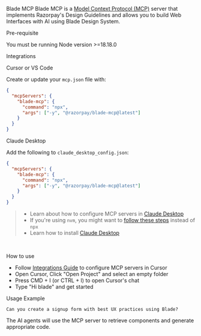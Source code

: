 
<Meta title="Guides/Blade MCP" />

<Heading size="xlarge">Blade MCP</Heading>
Blade MCP is a [Model Context Protocol (MCP)](https://modelcontextprotocol.io/introduction) server that
implements Razorpay's Design Guidelines and allows you to build Web Interfaces with AI using Blade Design
System.
<br />

<Heading size="large">Pre-requisite</Heading>

<List marginBottom="spacing.5">
  <ListItem>
    <ListItemText>You must be running Node version >=18.18.0</ListItemText>
  </ListItem>
</List>
<br />

<Heading size="large">Integrations</Heading>
<br />

<Heading size="medium">Cursor or VS Code</Heading>

Create or update your `mcp.json` file with:

```json
{
  "mcpServers": {
    "blade-mcp": {
      "command": "npx",
      "args": ["-y", "@razorpay/blade-mcp@latest"]
    }
  }
}
```

<Heading size="medium">Claude Desktop</Heading>

Add the following to `claude_desktop_config.json`:

```json
{
  "mcpServers": {
    "blade-mcp": {
      "command": "npx",
      "args": ["-y", "@razorpay/blade-mcp@latest"]
    }
  }
}
```

> - Learn about how to configure MCP servers in [Claude Desktop](https://modelcontextprotocol.io/quickstart/user)
> - If you're using `nvm`, you might want to [follow these steps](https://github.com/modelcontextprotocol/servers/issues/64) instead of `npx`
> - Learn how to install [Claude Desktop](https://claude.ai/download)

<br />

<Heading size="medium">How to use</Heading>

- Follow [Integrations Guide](#integrations) to configure MCP servers in Cursor
- Open Cursor, Click "Open Project" and select an empty folder
- Press CMD + I (or CTRL + I) to open Cursor's chat
- Type "Hi blade" and get started

<Heading size="medium">Usage Example</Heading>

```
Can you create a signup form with best UX practices using Blade?
```

The AI agents will use the MCP server to retrieve components and generate appropriate code.

